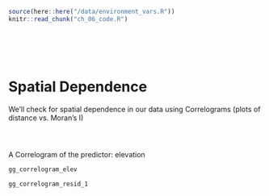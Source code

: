 ```r
source(here::here("/data/environment_vars.R"))
knitr::read_chunk("ch_06_code.R")
```


```r
```

```r
```

```r
```

```r
```

```r
```


# Spatial Dependence

We'll check for spatial dependence in our data using Correlograms (plots of distance vs. Moran's I)

```r
```
```r
```
```r
```

A Correlogram of the predictor: elevation

```r
gg_correlogram_elev
```



```r
gg_correlogram_resid_1
```




<!-- # Aspatial model building {.tabset} -->

<!-- Let's try three aspatial **logistic regression models**: -->

<!-- We'll use three different sets of predictors. -->

<!-- ## Elevation -->
<!-- <div class="fold s o"> -->
<!-- ```{r model_1_center, class.source='klippy'} -->
<!-- ``` -->
<!-- </div> -->



<!-- ## Elevation, slope, aspect -->
<!-- <div class="fold s o"> -->
<!-- ```{r model_2_center, class.source='klippy'} -->
<!-- ``` -->
<!-- </div> -->




<!-- ## Quadratic elevation -->
<!-- <div class="fold s o"> -->
<!-- ```{r model_3_center, class.source='klippy'} -->
<!-- ``` -->
<!-- </div> -->


<!-- # Aspatial Model Diagnostics -->

<!-- In this example, I'm including only some **very** basice model diagnostics: residual plots.  I'm also going to proceed as if the diagnostics were totally fine.  In a real analysis, you'd want to perform a more thorough set of model diagnostics. -->


<!-- Here's a very nice article about plotting residuals with ggplot:  -->
<!-- <a href="https://drsimonj.svbtle.com/visualising-residuals">Visualising Residuals by Simon Jackson</a> -->

<!-- The following are simple base R plots: -->

<!-- ## Elevation Model -->

<!-- Elevation vs residuals and predicted vs. residuals plots for model 1:  -->

<!-- <div class="fold s"> -->
<!-- ```{r model_1_diagnostics} -->
<!-- ``` -->
<!-- </div> -->


<!-- ## Quadratic Elevation Model -->

<!-- We'll only plot the predicted vs. residuals plot here.  Since this model has mutliple predictors plotting predictors vs. residuals is more complicated. -->

<!-- <div class="fold s"> -->
<!-- ```{r model_3_diagnostics} -->
<!-- ``` -->
<!-- </div> -->

